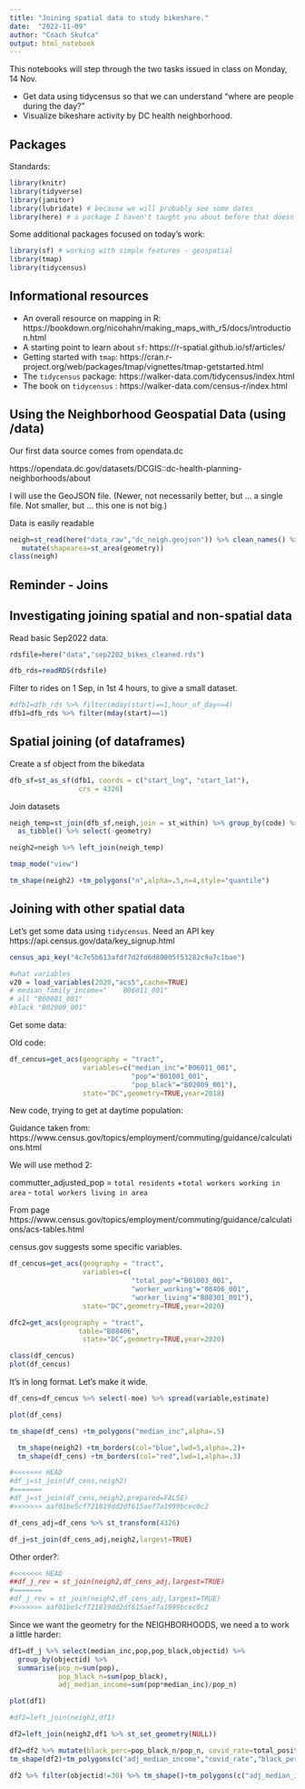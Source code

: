 ```yaml
---
title: "Joining spatial data to study bikeshare."
date:  "2022-11-09"
author: "Coach Skufca"
output: html_notebook
---
```


This notebooks will step through the two tasks issued in class on Monday, 14 Nov.

* Get data using tidycensus so that we can understand "where are people during the day?"
* Visualize bikeshare activity by DC health neighborhood.

## Packages

Standards:

```r
library(knitr)
library(tidyverse)
library(janitor)
library(lubridate) # because we will probably see some dates
library(here) # a package I haven't taught you about before that doesn't do much, but ....
```

Some additional packages focused on today's work:

```r
library(sf) # working with simple features - geospatial
library(tmap)
library(tidycensus)

```
## Informational resources

* An overall resource on mapping in R: https://bookdown.org/nicohahn/making_maps_with_r5/docs/introduction.html
* A starting point to learn about `sf`:  https://r-spatial.github.io/sf/articles/
* Getting started with `tmap`: https://cran.r-project.org/web/packages/tmap/vignettes/tmap-getstarted.html
* The `tidycensus` package: https://walker-data.com/tidycensus/index.html
* The book on `tidycensus` : https://walker-data.com/census-r/index.html


## Using the Neighborhood Geospatial Data (using /data)


Our first data source comes from opendata.dc

https://opendata.dc.gov/datasets/DCGIS::dc-health-planning-neighborhoods/about


I will use the GeoJSON file.  (Newer, not necessarily better, but ... a single file.  Not smaller, but ... this one is not big.)  




Data is easily readable 
```r
neigh=st_read(here("data_raw","dc_neigh.geojson")) %>% clean_names() %>%
   mutate(shapearea=st_area(geometry))
class(neigh)


```

## Reminder - Joins



## Investigating joining spatial and non-spatial data

Read basic Sep2022 data.

```r
rdsfile=here("data","sep2202_bikes_cleaned.rds")

dfb_rds=readRDS(rdsfile)
```

Filter to rides on 1 Sep, in 1st 4 hours, to give a small dataset. 
```r
#dfb1=dfb_rds %>% filter(mday(start)==1,hour_of_day<=4)
dfb1=dfb_rds %>% filter(mday(start)==1)
```



## Spatial joining (of dataframes)

Create a sf object from the bikedata

```r
dfb_sf=st_as_sf(dfb1, coords = c("start_lng", "start_lat"), 
                 crs = 4326)
```

Join datasets


```r
neigh_temp=st_join(dfb_sf,neigh,join = st_within) %>% group_by(code) %>% summarise(n=n()) %>%
  as_tibble() %>% select(-geometry)

neigh2=neigh %>% left_join(neigh_temp)

```



```r

tmap_mode("view")

tm_shape(neigh2) +tm_polygons("n",alpha=.5,n=4,style="quantile")
```


## Joining with other spatial data

Let's get some data using `tidycensus`.  Need an API key   https://api.census.gov/data/key_signup.html


```r


census_api_key("4c7e5b613afdf7d2fd6d80005f53282c9a7c1bae")

#what variables
v20 = load_variables(2020,"acs5",cache=TRUE)
# median_family_income="	B06011_001" 
# all "B00001_001"	
#black "B02009_001"
```


Get some data:


Old code:

```r
df_cencus=get_acs(geography = "tract",
                  variables=c("median_inc"="B06011_001",
                              "pop"="B01001_001",
                              "pop_black"="B02009_001"),
                  state="DC",geometry=TRUE,year=2018) 
```




New code, trying to get at daytime population:

Guidance taken from: https://www.census.gov/topics/employment/commuting/guidance/calculations.html


We will use method 2:

commutter_adjusted_pop = `total residents` +`total workers working in area` - `total workers living in area`


From page https://www.census.gov/topics/employment/commuting/guidance/calculations/acs-tables.html

census.gov suggests some specific variables.




```r
df_cencus=get_acs(geography = "tract",
                  variables=c(
                              "total_pop"="B01003_001",
                              "worker_working"="08406_001",
                              "worker_living"="B08301_001"),
                  state="DC",geometry=TRUE,year=2020) 
```
```r
dfc2=get_acs(geography = "tract",
                 table="B08406",
                  state="DC",geometry=TRUE,year=2020) 
```



```r
class(df_cencus)
plot(df_cencus)
```
It's in long format.  Let's make it wide.
```r
df_cens=df_cencus %>% select(-moe) %>% spread(variable,estimate) 

plot(df_cens)

tm_shape(df_cens) +tm_polygons("median_inc",alpha=.5)
```


```r

  tm_shape(neigh2) +tm_borders(col="blue",lwd=5,alpha=.2)+
  tm_shape(df_cens) +tm_borders(col="red",lwd=1,alpha=.3)
```



```r
#<<<<<<< HEAD
#df_j=st_join(df_cens,neigh2)
#=======
#df_j=st_join(df_cens,neigh2,prepared=FALSE)
#>>>>>>> aaf01be5cf721819dd2df615aef7a1999bcec0c2
```

```r
df_cens_adj=df_cens %>% st_transform(4326)
```

```r
df_j=st_join(df_cens_adj,neigh2,largest=TRUE)
```
Other order?:

```r
#<<<<<<< HEAD
##df_j_rev = st_join(neigh2,df_cens_adj,largest=TRUE)
#=======
#df_j_rev = st_join(neigh2,df_cens_adj,largest=TRUE)
#>>>>>>> aaf01be5cf721819dd2df615aef7a1999bcec0c2
```

Since we want the geometry for the NEIGHBORHOODS, we need a to work a little harder:

```r
df1=df_j %>% select(median_inc,pop,pop_black,objectid) %>%
  group_by(objectid) %>%
  summarise(pop_n=sum(pop),
            pop_black_n=sum(pop_black), 
            adj_median_income=sum(pop*median_inc)/pop_n) 

plot(df1)
```

```r
#df2=left_join(neigh2,df1)

df2=left_join(neigh2,df1 %>% st_set_geometry(NULL))

```

```r
df2=df2 %>% mutate(black_perc=pop_black_n/pop_n, covid_rate=total_positives/pop_n)
tm_shape(df2)+tm_polygons(c("adj_median_income","covid_rate","black_perc"))
```



```r
df2 %>% filter(objectid!=30) %>% tm_shape()+tm_polygons(c("adj_median_income","covid_rate","black_perc"),alpha=.4)
```


